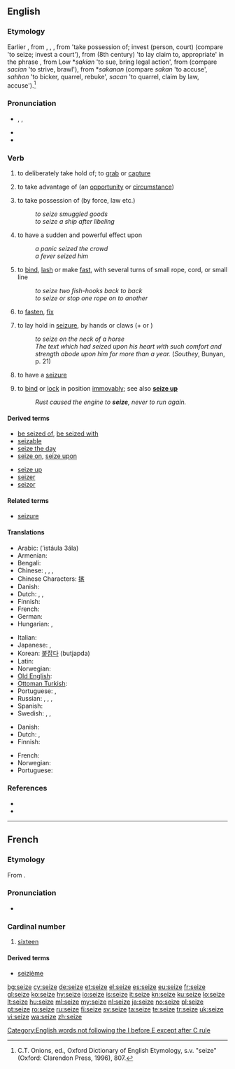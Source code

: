 ==English==

===Etymology===
Earlier {{term|seise|lang=en}}, from {{etyl|enm}} {{term|seisen|lang=enm}}, {{term|sesen|lang=enm}}, {{term|saisen|lang=enm}}, from {{etyl|fro}} {{term|seisir|lang=fro}} 'take possession of; invest (person, court) (compare {{etyl|fr|-}} {{term|saisir|lang=fr}} 'to seize; invest a court'), from {{etyl|ML.}} {{term|sacire|sacīre|lang=la}} (8th century) 'to lay claim to, appropriate' in the phrase {{term||ad propriam sacire}}, from Low {{etyl|frk}} *''sakian'' 'to sue, bring legal action', from {{proto|Germanic|sakōnan}} (compare {{etyl|ang|-}} ''sacian'' 'to strive, brawl'), from *''sakanan'' (compare {{etyl|osx|-}} ''sakan'' 'to accuse', {{etyl|goh|-}} ''sahhan'' 'to bicker, quarrel, rebuke', {{etyl|ang|-}} ''sacan'' 'to quarrel, claim by law, accuse').<ref>C.T. Onions, ed., Oxford Dictionary of English Etymology, s.v. "seize" (Oxford: Clarendon Press, 1996), 807.</ref>

===Pronunciation===
* {{enPR|sēz}}, {{IPA|/siːz/}}, {{SAMPA|/si:z/}}
* {{audio|en-us-seize.ogg|Audio (US)}}
* {{homophones|seas|sees}}

===Verb===
{{en-verb|seiz|ing}}

# {{transitive}} to deliberately take hold of; to [[grab]] or [[capture]]
# {{transitive}} to take advantage of (an [[opportunity]] or [[circumstance]])
# {{transitive}} to take possession of (by force, law etc.)
#: ''to seize smuggled goods''
#: ''to seize a ship after libeling''
# {{transitive}} to have a sudden and powerful effect upon
#: ''a panic seized the crowd''
#: ''a fever seized him''
# {{transitive|nautical}} to [[bind]], [[lash]] or make [[fast]], with several turns of small rope, cord, or small line
#: ''to seize two fish-hooks back to back''
#: ''to seize or stop one rope on to another''
# {{transitive|obsolete}} to [[fasten]], [[fix]]
# {{intransitive}} to lay hold in [[seizure]], by hands or claws (+ {{term|on|lang=en}} or {{term|upon|lang=en}})
#: ''to seize on the neck of a horse''
#: ''The text which had seized upon his heart with such comfort and strength abode upon him for more than a year.'' (''Southey'', Bunyan, p. 21)
# {{intransitive}} to have a [[seizure]]
# {{intransitive}} to [[bind]] or [[lock]] in position [[immovably]]; see also '''[[seize up]]'''
#: ''Rust caused the engine to '''seize''', never to run again.''

====Derived terms====
{{top2}}
* [[be seized of]], [[be seized with]]
* [[seizable]]
* [[seize the day]]
* [[seize on]], [[seize upon]]
{{mid2}}
* [[seize up]]
* [[seizer]]
* [[seizor]]
{{bottom}}

====Related terms====
* [[seizure]]

====Translations====
{{trans-top|grab}}
* Arabic: {{Arab|[[استولى على]]}} (’istáula 3ála)
* Armenian: {{t|hy|գրավել|tr=gravel}}
* Bengali: {{t-|bn|ধরা|sc=Beng|xs=Bengali}}
* Chinese: {{t|cmn|捕抓|tr=bǔzhuā|sc=Hans}}, {{t|cmn|攫取|tr=juéqǔ|sc=Hans}}, {{t-|cmn|捉|tr=zhuō|sc=Hans}}, {{t-|cmn|攫|tr=jué|sc=Hans}}
* Chinese Characters: [[揢]]
* Danish: {{t-|da|gribe}}
* Dutch: {{t+|nl|grijpen}}, {{t+|nl|vangen}}, {{t+|nl|pakken}}
* Finnish: {{t+|fi|tarttua}}
* French: {{t+|fr|saisir}}
* German: {{t|de|ergreifen}}
* Hungarian: {{t+|hu|megfog}}, {{t+|hu|megragad}}
{{trans-mid}}
* Italian: {{t+|it|prendere}}
* Japanese: {{t|ja|捉える|tr=とらえる, toraeru}}, {{t-|ja|つかむ|tr=tsukamu}}
* Korean: [[붙잡다]] (butjapda)
* Latin: {{t-|la|capere}}
* Norwegian: {{t-|no|gripe}}
* [[Old English]]: {{t-|ang|niman|xs=Old English}}
* [[Ottoman Turkish]]: {{tø|ota|استولى على|tr=istevli ele|sc=ota-Arab}}
* Portuguese: {{t+|pt|agarrar}}, {{t+|pt|capturar}}
* Russian: {{t|ru|захватывать|tr=zaxvátyvat’}} {{impf}}, {{t|ru|захватить|tr=zaxvatít’}} {{pf.}}, {{t|ru|схватывать|tr=sxvátyvat’}} {{impf}}, {{t|ru|схватить|tr=sxvatít’}} {{pf.}}
* Spanish: {{t+|es|agarrar}}
* Swedish: {{t+|sv|gripa}}, {{t+|sv|fånga}}, {{t|sv|tillskansa}}
{{trans-bottom}}

{{trans-top|take advantage}}
* Danish: {{t-|da|gribe}}
* Dutch: {{t+|nl|grijpen}}, {{t+|nl|aangrijpen}}
* Finnish: {{t+|fi|tarttua}} {{t+|fi|tilaisuus|alt=tilaisuuteen}}
{{trans-mid}}
* French: {{t+|fr|saisir}}
* Norwegian: {{t-|no|gripe}}
* Portuguese: {{t|pt|aproveitar}}
{{trans-bottom}}

===References===
<references/>
* {{R:Century 1911}}
* {{R:OED Online|code=50218654}}

[[Category:English words not following the I before E except after C rule]]

----

==French==
{{cardinalbox|fr|15|16|17|quinze|dix-sept|ord=seizième|wplink=Seize}}

===Etymology===
From {{etyl|la|fr}} {{term|sedecim|sēdecim|lang=la}}.

===Pronunciation===
* {{audio|Fr-seize.ogg|audio}}

===Cardinal number===
{{infl|fr|cardinal number}}

# [[sixteen]]

====Derived terms====
* [[seizième]]

[[bg:seize]]
[[cy:seize]]
[[de:seize]]
[[et:seize]]
[[el:seize]]
[[es:seize]]
[[eu:seize]]
[[fr:seize]]
[[gl:seize]]
[[ko:seize]]
[[hy:seize]]
[[io:seize]]
[[is:seize]]
[[it:seize]]
[[kn:seize]]
[[ku:seize]]
[[lo:seize]]
[[lt:seize]]
[[hu:seize]]
[[ml:seize]]
[[my:seize]]
[[nl:seize]]
[[ja:seize]]
[[no:seize]]
[[pl:seize]]
[[pt:seize]]
[[ro:seize]]
[[ru:seize]]
[[fi:seize]]
[[sv:seize]]
[[ta:seize]]
[[te:seize]]
[[tr:seize]]
[[uk:seize]]
[[vi:seize]]
[[wa:seize]]
[[zh:seize]]